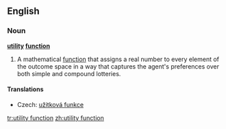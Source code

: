 ==English==
{{wikipedia|Utility}}
===Noun===
'''[[utility]] [[function]]'''

# {{game_theory}} A mathematical [[function]] that assigns a real number to every element of the outcome space in a way that captures the agent's preferences over both simple and compound lotteries.

====Translations====
{{trans-top|mathematical function}}
*Czech: [[užitková funkce]] {{f}}
{{trans-mid}}
{{trans-bottom}}

[[tr:utility function]]
[[zh:utility function]]